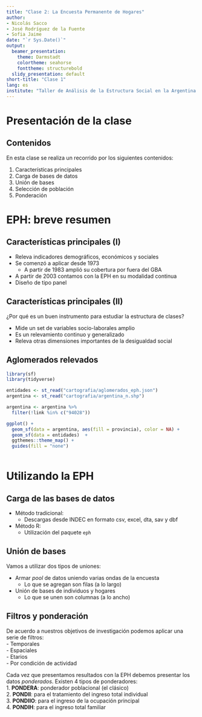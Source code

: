 ```yaml
---
title: "Clase 2: La Encuesta Permanente de Hogares"
author:
- Nicolás Sacco
- José Rodríguez de la Fuente
- Sofia Jaime
date: "`r Sys.Date()`"
output:
  beamer_presentation:
    theme: Darmstadt
    colortheme: seahorse
    fonttheme: structurebold
  slidy_presentation: default
short-title: "Clase 1"
lang: es
institute: "Taller de Análisis de la Estructura Social en la Argentina Contemporánea \nMaestría en Generación y Análisis de Información Estadística (UNTREF)" 
---
```


# Presentación de la clase

## Contenidos  

En esta clase se realiza un recorrido por los siguientes contenidos:

1. Características principales  
2. Carga de bases de datos  
3. Unión de bases 
4. Selección de población  
5. Ponderación


# EPH: breve resumen

## Características principales (I)  

- Releva indicadores demográficos, económicos y sociales  
- Se comenzó a aplicar desde 1973  
  - A partir de 1983 amplió su cobertura por fuera del GBA  
- A partir de 2003 contamos con la EPH en su modalidad continua  
- Diseño de tipo panel 


## Características principales (II)  

¿Por qué es un buen instrumento para estudiar la estructura de clases?   

- Mide un set de variables socio-laborales amplio  
- Es un relevamiento continuo y generalizado  
- Releva otras dimensiones importantes de la desigualdad social  


## Aglomerados relevados  

```r
library(sf)
library(tidyverse)

entidades <- st_read("cartografia/aglomerados_eph.json")
argentina <- st_read("cartografia/argentina_n.shp")

argentina <- argentina %>%
  filter(!link %in% c("94028"))

ggplot() + 
  geom_sf(data = argentina, aes(fill = provincia), color = NA) +
  geom_sf(data = entidades)  +
  ggthemes::theme_map() +
  guides(fill = "none")
  

```


# Utilizando la EPH 

## Carga de las bases de datos  

- Método tradicional:
  - Descargas desde INDEC en formato csv, excel, dta, sav y dbf  
- Método R:  
  - Utilización del paquete `eph`  
  

## Unión de bases  

Vamos a utilizar dos tipos de uniones:  

- Armar *pool* de datos uniendo varias ondas de la encuesta  
  - Lo que se agregan son filas (a lo largo)  
- Unión de bases de individuos y hogares  
  - Lo que se unen son columnas (a lo ancho)  
  

## Filtros y ponderación  

De acuerdo a nuestros objetivos de investigación podemos aplicar una serie de filtros:  
- Temporales  
- Espaciales  
- Etarios  
- Por condición de actividad 

Cada vez que presentamos resultados con la EPH debemos presentar los datos *ponderados*. Existen 4 tipos de ponderadores:  
1. **PONDERA**: ponderador poblacional (el clásico)  
2. **PONDII**: para el tratamiento del ingreso total individual  
3. **PONDIIO**:  para el ingreso de la ocupación principal  
4. **PONDIH**: para el ingreso total familiar  




